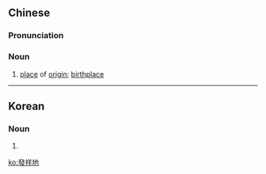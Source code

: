 {{also|发祥地}}
==Chinese==
{{zh-forms|s=发祥地|type=21}}

===Pronunciation===
{{zh-pron
|m=fāxiángdì
|c=faat3 coeng4 dei6
|cat=n
}}

===Noun===
{{zh-noun}}

# [[place]] of [[origin]]; [[birthplace]] {{gloss|especially of a civilization}}

----

==Korean==
{{ko-hanjatab|發|祥|地}}

===Noun===
{{ko-noun|rv=balsangji|hangeul=발상지}}

# {{hanja form of|발상지|birthplace}}

[[ko:發祥地]]